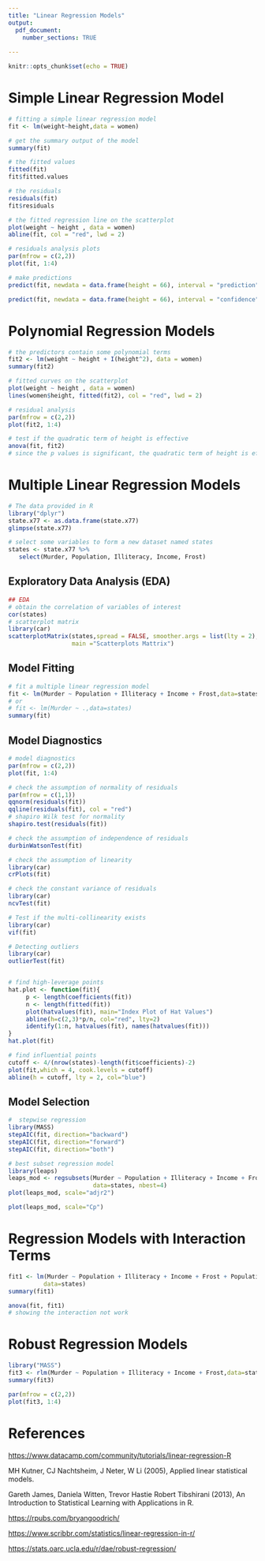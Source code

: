 ```yaml
---
title: "Linear Regression Models"
output: 
  pdf_document:
    number_sections: TRUE
  
---
```


```r
knitr::opts_chunk$set(echo = TRUE)
```

\tableofcontents
\clearpage

# Simple Linear Regression Model

```r
# fitting a simple linear regression model
fit <- lm(weight~height,data = women)

# get the summary output of the model
summary(fit) 

# the fitted values
fitted(fit)
fit$fitted.values

# the residuals
residuals(fit)
fit$residuals

# the fitted regression line on the scatterplot
plot(weight ~ height , data = women)
abline(fit, col = "red", lwd = 2)

# residuals analysis plots
par(mfrow = c(2,2))
plot(fit, 1:4)

# make predictions
predict(fit, newdata = data.frame(height = 66), interval = "prediction", level = 0.95)

predict(fit, newdata = data.frame(height = 66), interval = "confidence", level = 0.95)

```


# Polynomial Regression Models

```r
# the predictors contain some polynomial terms
fit2 <- lm(weight ~ height + I(height^2), data = women)
summary(fit2)

# fitted curves on the scatterplot
plot(weight ~ height , data = women)
lines(women$height, fitted(fit2), col = "red", lwd = 2)

# residual analysis
par(mfrow = c(2,2))
plot(fit2, 1:4)

# test if the quadratic term of height is effective
anova(fit, fit2)
# since the p values is significant, the quadratic term of height is effective.
```

# Multiple Linear Regression Models

```r
# The data provided in R
library("dplyr")
state.x77 <- as.data.frame(state.x77)
glimpse(state.x77)

# select some variables to form a new dataset named states
states <- state.x77 %>%
   select(Murder, Population, Illiteracy, Income, Frost)
```

## Exploratory Data Analysis (EDA)
```r
## EDA
# obtain the correlation of variables of interest
cor(states)
# scatterplot matrix
library(car)
scatterplotMatrix(states,spread = FALSE, smoother.args = list(lty = 2),
                  main ="Scatterplots Mattrix")
```

## Model Fitting
```r
# fit a multiple linear regression model
fit <- lm(Murder ~ Population + Illiteracy + Income + Frost,data=states)
# or
# fit <- lm(Murder ~ .,data=states)
summary(fit)

```

## Model Diagnostics

```r
# model diagnostics
par(mfrow = c(2,2))
plot(fit, 1:4)

# check the assumption of normality of residuals
par(mfrow = c(1,1))
qqnorm(residuals(fit))
qqline(residuals(fit), col = "red")
# shapiro Wilk test for normality
shapiro.test(residuals(fit)) 

# check the assumption of independence of residuals
durbinWatsonTest(fit)

# check the assumption of linearity
library(car)
crPlots(fit)

# check the constant variance of residuals
library(car)
ncvTest(fit)

# Test if the multi-collinearity exists
library(car)
vif(fit)

# Detecting outliers
library(car)
outlierTest(fit)


# find high-leverage points
hat.plot <- function(fit){
     p <- length(coefficients(fit))
     n <- length(fitted(fit))
     plot(hatvalues(fit), main="Index Plot of Hat Values")
     abline(h=c(2,3)*p/n, col="red", lty=2)
     identify(1:n, hatvalues(fit), names(hatvalues(fit)))
}
hat.plot(fit)

# find influential points
cutoff <- 4/(nrow(states)-length(fit$coefficients)-2)
plot(fit,which = 4, cook.levels = cutoff)
abline(h = cutoff, lty = 2, col="blue")

```

## Model Selection


```r
#  stepwise regression 
library(MASS)
stepAIC(fit, direction="backward")
stepAIC(fit, direction="forward")
stepAIC(fit, direction="both")

```

```r
# best subset regression model
library(leaps)
leaps_mod <- regsubsets(Murder ~ Population + Illiteracy + Income + Frost,
                        data=states, nbest=4)
plot(leaps_mod, scale="adjr2")

plot(leaps_mod, scale="Cp")
```

# Regression Models with Interaction Terms

```r
fit1 <- lm(Murder ~ Population + Illiteracy + Income + Frost + Population:Income,
          data=states)
summary(fit1)

anova(fit, fit1)
# showing the interaction not work

```

# Robust Regression Models

```r
library("MASS")
fit3 <- rlm(Murder ~ Population + Illiteracy + Income + Frost,data=states)
summary(fit3)

par(mfrow = c(2,2))
plot(fit3, 1:4)
```

# References

<https://www.datacamp.com/community/tutorials/linear-regression-R>

MH Kutner, CJ Nachtsheim, J Neter, W Li (2005), Applied linear statistical models.

Gareth James, Daniela Witten, Trevor Hastie Robert Tibshirani (2013), An Introduction to Statistical Learning with Applications in R.

<https://rpubs.com/bryangoodrich/>


<https://www.scribbr.com/statistics/linear-regression-in-r/>

<https://stats.oarc.ucla.edu/r/dae/robust-regression/>

